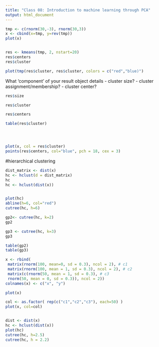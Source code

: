 ```yaml
---
title: "Class 08: Introduction to machine learning through PCA"
output: html_document
---
```


```r
tmp <- c(rnorm(30,-3), rnorm(30,3))
x <- cbind(x=tmp, y=rev(tmp))
plot(x)


res <- kmeans(tmp, 2, nstart=20)
res$centers
res$cluster

plot(tmp(res$cluster, res$cluster, colors = c("red","blue)")
```

 What ‘component’ of your result object details
 - cluster size?
 - cluster assignment/membership?
 - cluster center?


```r

res$size

res$cluster

res$centers

table(res$cluster)





```



```r
plot(x, col = res$cluster)
points(res$centers, col="blue", pch = 18, cex = 3)

```

#hierarchical clustering 

```r
dist_matrix <- dist(x) 
hc <- hclust(d = dist_matrix)
hc 
hc <- hclust(dist(x))



```

```r
plot(hc)
abline(h=6, col="red")
cutree(hc, h=6)
```

```r
gp2<- cutree(hc, k=2)
gp2
```

```r
gp3 <- cutree(hc, k=3)
gp3

table(gp2)
table(gp3)
```

```r
x <- rbind(
 matrix(rnorm(100, mean=0, sd = 0.3), ncol = 2), # c1
 matrix(rnorm(100, mean = 1, sd = 0.3), ncol = 2), # c2
 matrix(c(rnorm(50, mean = 1, sd = 0.3), # c3
 rnorm(50, mean = 0, sd = 0.3)), ncol = 2))
colnames(x) <- c("x", "y")

plot(x)

col <- as.factor( rep(c("c1","c2","c3"), each=50) )
plot(x, col=col)


dist <- dist(x)
hc <- hclust(dist(x))
plot(hc)
cutree(hc, h=2.5)
cutree(hc, h = 2.2)

```

